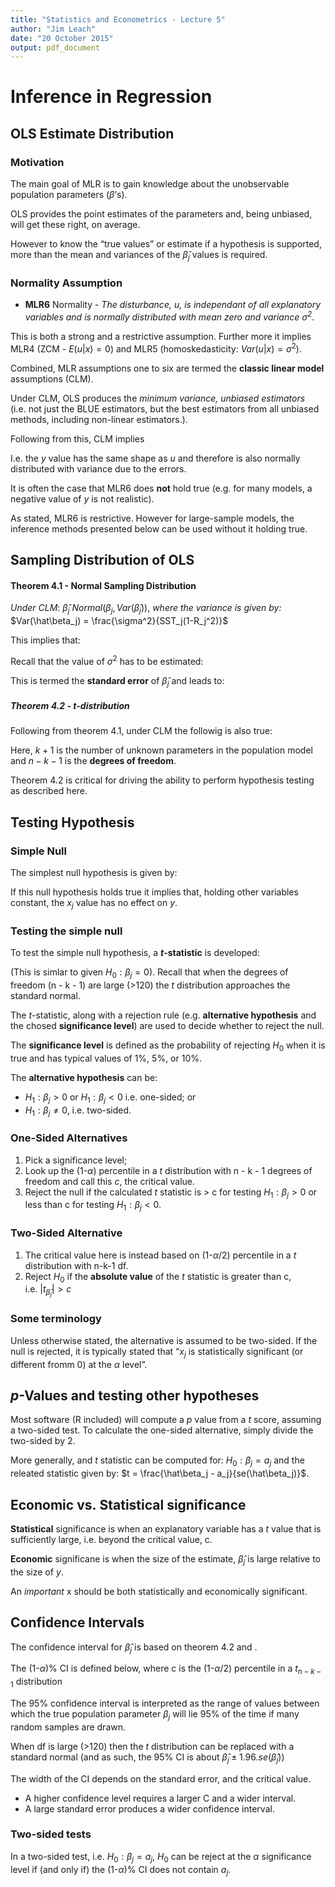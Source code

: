 ```yaml
---
title: "Statistics and Econometrics - Lecture 5"
author: "Jim Leach"
date: "20 October 2015"
output: pdf_document
---
```


# Inference in Regression

## OLS Estimate Distribution

### Motivation

The main goal of MLR is to gain knowledge about the unobservable population parameters ($\beta$'s).

OLS provides the point estimates of the parameters and, being unbiased, will get these right, on average. 

However to know the "true values" or estimate if a hypothesis is supported, more than the mean and variances of the $\hat\beta_j$ values is required.

### Normality Assumption

* __MLR6__ Normality - _The disturbance, $u$, is independant of all explanatory variables and is normally distributed with mean zero and variance $\sigma^2$_.

\begin{equation}
u ~ Normal(0, \sigma^2)
\end{equation}

This is both a strong and a restrictive assumption. Further more it implies MLR4 (ZCM - $E(u|x) = 0$) and MLR5 (homoskedasticity: $Var(u|x) = \sigma^2$).

Combined, MLR assumptions one to six are termed the __classic linear model__ assumptions (CLM).

Under CLM, OLS produces the _minimum variance, unbiased estimators_ (i.e. not just the BLUE estimators, but the best estimators from all unbiased methods, including non-linear estimators.).

Following from this, CLM implies \eqref{eq:clm_imp}

\begin{equation} \label{eq:clm_imip}
y|\textbf{x} ~ Normal(\beta_0 + \beta_1x_1 + ... + \beta_kx_k, \sigma^2)
\end{equation}

I.e. the $y$ value has the same shape as $u$ and therefore is also normally distributed with variance due to the errors.

It is often the case that MLR6 does __not__ hold true (e.g. for many models, a negative value of $y$ is not realistic).

As stated, MLR6 is restrictive. However for large-sample models, the inference methods presented below can be used without it holding true.

## Sampling Distribution of OLS

#### Theorem 4.1 - Normal Sampling Distribution

_Under CLM_: $\hat\beta_j ~ Normal(\beta_j, Var(\hat\beta_j))$, _where the variance is given by:_ $Var(\hat\beta_j) = \frac{\sigma^2}{SST_j(1-R_j^2)}$

This implies that:

\begin{equation}
\frac{\hat\beta_j - \beta_j}{sd(\hat\beta_j)} ~ Normal(0, 1)
\end{equation}

Recall that the value of $\sigma^2$ has to be estimated:

\begin{equation}
se(\hat\beta_j) = \frac{\hat\sigma}{\sqrt{SST_j(1-R_j^2)}}
\end{equation}

This is termed the __standard error__ of $\hat\beta_j$ and leads to:

##### Theorem 4.2 - $t$-distribution

Following from theorem 4.1, under CLM the followig is also true:

\begin{equation} \label{eq:t42}
\frac{\hat\beta_j - \beta_j}{se(\hat\beta_j)} ~ t_{n-k-1}
\end{equation}

Here, $k+1$ is the number of unknown parameters in the population model and $n-k-1$ is the __degrees of freedom__.

Theorem 4.2 is critical for driving the ability to perform hypothesis testing as described here.

## Testing Hypothesis

### Simple Null

The simplest null hypothesis is given by:

\begin{equation}
H_0 : \beta_j = 0
\end{equation}

If this null hypothesis holds true it implies that, holding other variables constant, the $x_j$ value has no effect on $y$.

### Testing the simple null

To test the simple null hypothesis, a __$t$-statistic__ is developed:

\begin{equation}
t_{\hat\beta_j} = \frac{\hat\beta_j}{se(\hat\beta_j)}
\end{equation}

(This is simlar to \eqref{eq:t42} given $H_0 : \beta_j = 0$). Recall that when the degrees of freedom (n - k - 1) are large (>120) the $t$ distribution approaches the standard normal.

The $t$-statistic, along with a rejection rule (e.g. __alternative hypothesis__ and the chosed __significance level__) are used to decide whether to reject the null.

The __significance level__ is defined as the probability of rejecting $H_0$ when it is true and has typical values of 1%, 5%, or 10%.

The __alternative hypothesis__ can be:

* $H_1 : \beta_j > 0$ or $H_1 : \beta_j < 0$ i.e. one-sided; or
* $H_1 : \beta_j \neq 0$, i.e. two-sided.

### One-Sided Alternatives

1. Pick a significance level;
2. Look up the (1-$\alpha$) percentile in a $t$ distribution with n - k - 1 degrees of freedom and call this $c$, the critical value.
3. Reject the null if the calculated $t$ statistic is > c for testing $H_1 : \beta_j > 0$ or less than c for testing $H_1 : \beta_j < 0$.

### Two-Sided Alternative

1. The critical value here is instead based on (1-$\alpha$/2) percentile in a $t$ distribution with n-k-1 df.
2. Reject $H_0$ if the __absolute value__ of the $t$ statistic is greater than c, i.e. $|t_{\hat\beta_j}| > c$

### Some terminology

Unless otherwise stated, the alternative is assumed to be two-sided. If the null is rejected, it is typically stated that "$x_j$ is statistically significant (or different fromm 0) at the $\alpha$ level".

## $p$-Values and testing other hypotheses

Most software (R included) will compute a $p$ value from a $t$ score, assuming a two-sided test. To calculate the one-sided alternative, simply divide the two-sided by 2.

More generally, and $t$ statistic can be computed for: $H_0 : \beta_j = a_j$ and the releated statistic given by: $t = \frac{\hat\beta_j - a_j}{se(\hat\beta_j)}$.

## Economic vs. Statistical significance

__Statistical__ significance is when an explanatory variable has a $t$ value that is sufficiently large, i.e. beyond the critical value, c.

__Economic__ significane is when the size of the estimate, $\hat\beta_j$ is large relative to the size of $y$.

An _important_ x should be both statistically and economically significant.

## Confidence Intervals

The confidence interval for $\hat\beta_j$ is based on theorem 4.2 and \eqref{eq:t42}.

The (1-$\alpha$)% CI is defined below, where c is the (1-$\alpha$/2) percentile in a $t_{n-k-1}$ distribution

\begin{equation}
\hat\beta_j \pm c . se(\hat\beta_j) = [\hat\beta_j - c . se(\hat\beta_j), \hat\beta_j + c . se(\hat\beta_j)]
\end{equation}

The 95% confidence interval is interpreted as the range of values between which the true population parameter $\beta_j$ will lie 95% of the time if many random samples are drawn.

When df is large (>120) then the $t$ distribution can be replaced with a standard normal (and as such, the 95% CI is about $\hat\beta_j \pm 1.96 . se(\hat\beta_j)$)

The width of the CI depends on the standard error, and the critical value.

* A higher confidence level requires a larger C and a wider interval.
* A large standard error produces a wider confidence interval.

### Two-sided tests

In a two-sided test, i.e. $H_0 : \beta_j = a_j$, $H_0$ can be reject at the $\alpha$ significance level if (and only if) the (1-$\alpha$)% CI does not contain $a_j$.






